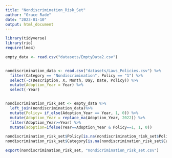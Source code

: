 ```yaml
---
title: "Nondiscrimination_Risk_Set"
author: "Grace Rade"
date: "2023-01-10"
output: html_document
---
```

```r
library(tidyverse)
library(rio)
require(lme4)

empty_data <- read.csv("datasets/EmptyData2.csv")


nondiscrimination_data <- read.csv("datasets/Laws_Policies.csv") %>% 
  filter(Category == "Nondiscrimination", Policy == "1") %>% 
  select(-c(Description, X, Month, Day, Date, Policy)) %>% 
  mutate(Adoption_Year = Year) %>% 
  select(-Year)


nondiscrimination_risk_set <- empty_data %>% 
  left_join(nondiscrimination_data)%>% 
  mutate(Policy= if_else(Adoption_Year == Year, 1, 0)) %>%
  mutate(Adoption_Year = replace_na(Adoption_Year, 2022)) %>%
  filter(Adoption_Year>=Year) %>%
  mutate(adoption=ifelse(Year==Adoption_Year & Policy==1, 1, 0))

nondiscrimination_risk_set$Policy[is.na(nondiscrimination_risk_set$Policy)] <- 0
nondiscrimination_risk_set$Category[is.na(nondiscrimination_risk_set$Category)] <- "Nondiscrimination"
```

```r
export(nondiscrimination_risk_set, "nondicrimination_risk_set.csv")
```

